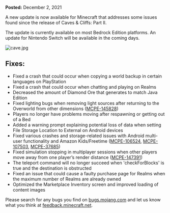 **Posted:** December 2, 2021

A new update is now available for Minecraft that addresses some issues found since the release of Caves & Cliffs: Part II.

The update is currently available on most Bedrock Edition platforms. An update for Nintendo Switch will be available in the coming days.

![cave.jpg](https://feedback.minecraft.net/hc/article_attachments/4415391953933/cave.jpg)

## **Fixes:**

-   Fixed a crash that could occur when copying a world backup in certain languages on PlayStation
-   Fixed a crash that could occur when chatting and playing on Realms
-   Decreased the amount of Diamond Ore that generates to match Java Edition
-   Fixed lighting bugs when removing light sources after returning to the Overworld from other dimensions ([MCPE-145828](https://bugs.mojang.com/browse/MCPE-145828))
-   Players no longer have problems moving after respawning or getting out of a Bed
-   Added a warning prompt explaining potential loss of data when setting File Storage Location to External on Android devices
-   Fixed various crashes and storage-related issues with Android multi-user functionality and Amazon Kids/Freetime ([MCPE-106524](https://bugs.mojang.com/browse/MCPE-106524), [MCPE-107503](https://bugs.mojang.com/browse/MCPE-107503), [MCPE-37685](https://bugs.mojang.com/browse/MCPE-37685))
-   Fixed simulation stopping in multiplayer sessions when other players move away from one player’s render distance ([MCPE-147391](https://bugs.mojang.com/browse/MCPE-147391))
-   The teleport command will no longer succeed when 'checkForBlocks' is true and the destination is obstructed
-   Fixed an issue that could cause a faulty purchase page for Realms when the maximum number of Realms are already owned
-   Optimized the Marketplace Inventory screen and improved loading of content images

Please search for any bugs you find on [bugs.mojang.com](https://bugs.mojang.com/) and let us know what you think at [feedback.minecraft.net](https://feedback.minecraft.net/).